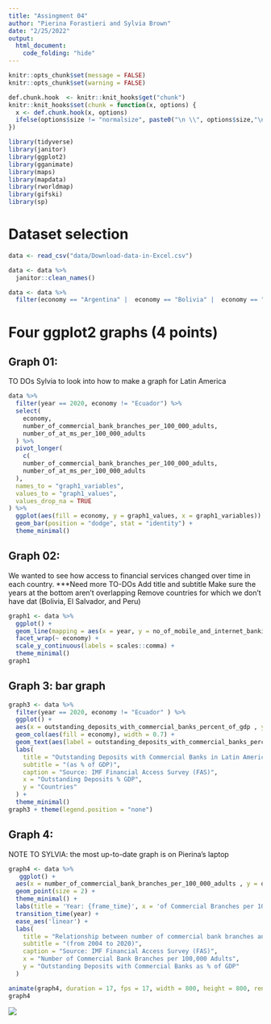 ```yaml
---
title: "Assingment 04"
author: "Pierina Forastieri and Sylvia Brown"
date: "2/25/2022"
output: 
  html_document:
    code_folding: "hide"
---
```

```r
knitr::opts_chunk$set(message = FALSE)
knitr::opts_chunk$set(warning = FALSE)

```

```r
def.chunk.hook  <- knitr::knit_hooks$get("chunk")
knitr::knit_hooks$set(chunk = function(x, options) {
  x <- def.chunk.hook(x, options)
  ifelse(options$size != "normalsize", paste0("\n \\", options$size,"\n\n", x, "\n\n \\normalsize"), x)
})

```

\begin{center}
\Huge{PPOL 670 | Assignment 4}

\Huge{Data Visualization, Markdown, and Git}
\end{center}

\vspace{0.1in}

```r
library(tidyverse)
library(janitor)
library(ggplot2)
library(gganimate)
library(maps)
library(mapdata)
library(rworldmap)
library(gifski)
library(sp)
```


# Dataset selection

```r
data <- read_csv("data/Download-data-in-Excel.csv")

data <- data %>%
  janitor::clean_names()

data <- data %>%
  filter(economy == "Argentina" |  economy == "Bolivia" |  economy == "Brazil" |  economy == "Chile" |  economy == "Colombia" |  economy == "Costa Rica" |  economy == "Dominican Rep." |  economy == "Ecuador" |  economy == "El Salvador" |  economy == "Guatemala" |  economy == "Honduras "|  economy == "Mexico" |  economy == "Nicaragua" |  economy == "Panama"|  economy == "Paraguay" |  economy == "Peru" |  economy == "Puerto Rico" |  economy == "Uruguay" |  economy == "Venezuela")
```

\newpage

# Four ggplot2 graphs (4 points)

## Graph 01: 
TO DOs
Sylvia to look into how to make a graph for Latin America
```r
data %>%
  filter(year == 2020, economy != "Ecuador") %>%
  select(
    economy,
    number_of_commercial_bank_branches_per_100_000_adults,
    number_of_at_ms_per_100_000_adults
  ) %>%
  pivot_longer(
    c(
    number_of_commercial_bank_branches_per_100_000_adults,
    number_of_at_ms_per_100_000_adults
  ),
  names_to = "graph1_variables",
  values_to = "graph1_values",
  values_drop_na = TRUE
) %>%
  ggplot(aes(fill = economy, y = graph1_values, x = graph1_variables)) +
  geom_bar(position = "dodge", stat = "identity") +
  theme_minimal()

```

\newpage

## Graph 02: 

We wanted to see how access to financial services changed over time in each country. ***Need more
TO-DOs
Add title and subtitle
Make sure the years at the bottom aren't overlapping
Remove countries for which we don't have dat (Bolivia, El Salvador, and Peru)
```r
graph1 <- data %>%
  ggplot() + 
  geom_line(mapping = aes(x = year, y = no_of_mobile_and_internet_banking_transac_during_reference_yr_per_1_000_adults, color = economy)) +
  facet_wrap(~ economy) +
  scale_y_continuous(labels = scales::comma) +
  theme_minimal()
graph1
```

\newpage

## Graph 3: bar graph
```r
graph3 <- data %>% 
  filter(year == 2020, economy != "Ecuador" ) %>%
  ggplot() +
  aes(x = outstanding_deposits_with_commercial_banks_percent_of_gdp , y = economy, show.legend = FALSE) +
  geom_col(aes(fill = economy), width = 0.7) +
  geom_text(aes(label = outstanding_deposits_with_commercial_banks_percent_of_gdp), hjust = -0.1) +
  labs(
    title = "Outstanding Deposits with Commercial Banks in Latin America Countries",
    subtitle = "(as % of GDP)",
    caption = "Source: IMF Financial Access Survey (FAS)",
    x = "Outstanding Deposits % GDP",
    y = "Countries"
  ) +
  theme_minimal()
graph3 + theme(legend.position = "none")
```
\newpage

## Graph 4:
NOTE TO SYLVIA: the most up-to-date graph is on Pierina's laptop
```r
graph4 <- data %>% 
   ggplot() +
  aes(x = number_of_commercial_bank_branches_per_100_000_adults , y = outstanding_deposits_with_commercial_banks_percent_of_gdp, color = economy) +
  geom_point(size = 2) +
  theme_minimal() +
  labs(title = 'Year: {frame_time}', x = 'of Commercial Branches per 100,000 adults', y = 'Outstanding deposits with commercial banks as percentage of GDP') +
  transition_time(year) +
  ease_aes('linear') +
  labs(
    title = "Relationship between number of commercial bank branches and outstanding deposits in Latin America Countries",
    subtitle = "(from 2004 to 2020)",
    caption = "Source: IMF Financial Access Survey (FAS)",
    x = "Number of Commercial Bank Branches per 100,000 Adults",
    y = "Outstanding Deposits with Commercial Banks as % of GDP"
  ) 

animate(graph4, duration = 17, fps = 17, width = 800, height = 800, renderer = gifski_renderer())
graph4
```

![](graph4.gif)